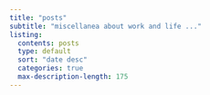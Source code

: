 ```yaml
---
title: "posts"
subtitle: "miscellanea about work and life ..."
listing: 
  contents: posts 
  type: default 
  sort: "date desc" 
  categories: true
  max-description-length: 175
---
```

